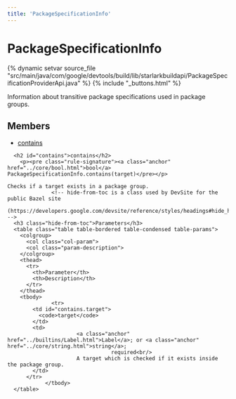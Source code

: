 ```yaml
---
title: 'PackageSpecificationInfo'
---
```


<html devsite>
<head>
  <meta name="project_path" value="/_project.yaml">
  <meta name="book_path" value="/_book.yaml">
</head>
<body>

<h1 class="page-title" id="modules.PackageSpecificationInfo">PackageSpecificationInfo</h1>

{% dynamic setvar source_file "src/main/java/com/google/devtools/build/lib/starlarkbuildapi/PackageSpecificationProviderApi.java" %}
{% include "_buttons.html" %}
<!-- {% raw %} -->

Information about transitive package specifications used in package groups.

<h2>Members</h2>
<ul>
    <li>
    <a href="#contains">contains</a>
  </li>
  </ul>

      <h2 id="contains">contains</h2>
        <p><pre class="rule-signature"><a class="anchor" href="../core/bool.html">bool</a> PackageSpecificationInfo.contains(target)</pre></p>

    Checks if a target exists in a package group.
                  <!-- hide-from-toc is a class used by DevSite for the public Bazel site
      (https://developers.google.com/devsite/reference/styles/headings#hide_headings_from_the_toc) -->
      <h3 class="hide-from-toc">Parameters</h3>
      <table class="table table-bordered table-condensed table-params">
        <colgroup>
          <col class="col-param">
          <col class="param-description">
        </colgroup>
        <thead>
          <tr>
            <th>Parameter</th>
            <th>Description</th>
          </tr>
        </thead>
        <tbody>
                  <tr>
            <td id="contains.target">
              <code>target</code>
            </td>
            <td>
                          <a class="anchor" href="../builtins/Label.html">Label</a>; or <a class="anchor" href="../core/string.html">string</a>;
                                     required<br/>
                          A target which is checked if it exists inside the package group.
            </td>
          </tr>
                </tbody>
      </table>


</body>
</html>

<!-- {% endraw %} -->
